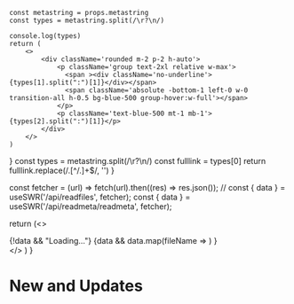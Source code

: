 

    const metastring = props.metastring
    const types = metastring.split(/\r?\n/)

    console.log(types)
    return (
        <>
            <div className='rounded m-2 p-2 h-auto'>
                <p className='group text-2xl relative w-max'>
                  <span ><div className='no-underline'>{types[1].split(":")[1]}</div></span>
                  <span className='absolute -bottom-1 left-0 w-0 transition-all h-0.5 bg-blue-500 group-hover:w-full'></span>
                </p>
                <p className='text-blue-500 mt-1 mb-1'>{types[2].split(":")[1]}</p>
            </div>
        </>
    )
}
    const types = metastring.split(/\r?\n/)
    const fulllink = types[0]
    return fulllink.replace(/\.[^/.]+$/, '')
}


  const fetcher = (url) => fetch(url).then((res) => res.json());
//   const { data } = useSWR('/api/readfiles', fetcher);
  const { data } = useSWR('/api/readmeta/readmeta', fetcher);


  return (<>
    <div>
        {!data && "Loading..."}
        {data && data.map(fileName => <Link href={getlink(fileName)}><Card metastring={fileName} /></Link>)
        }
    </div>
    </>
  )
}

# New and Updates

<ListofFiles />